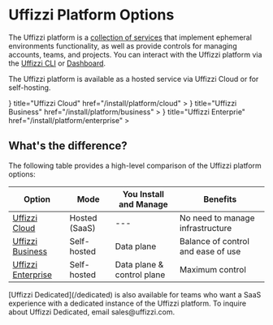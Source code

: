 
# Uffizzi Platform Options

The Uffizzi platform is a [collection of services](/architecture/overview) that implement ephemeral environments functionality, as well as provide controls for managing accounts, teams, and projects. You can interact with the Uffizzi platform via the [Uffizzi CLI](/cli) or [Dashboard](/usage/dashboard).

The Uffizzi platform is available as a hosted service via Uffizzi Cloud or for self-hosting.

<Cards num={3}>
  <Cards.Card
    arrow
    icon={<Cloud />}
    title="Uffizzi Cloud"
    href="/install/platform/cloud"
  >
  </Cards.Card>
  <Cards.Card
    arrow
    icon={<Server />}
    title="Uffizzi Business"
    href="/install/platform/business"
  >
  </Cards.Card>
  <Cards.Card
    arrow
    icon={<Server />}
    title="Uffizzi Enterprie"
    href="/install/platform/enterprise"
  >
  </Cards.Card>
</Cards>

## What's the difference?

The following table provides a high-level comparison of the Uffizzi platform options:


| Option | Mode | You Install and Manage | Benefits |
| ------ | ---- | ----------------- | -------- |
| [Uffizzi Cloud](/cloud) | Hosted (SaaS) | --- | No need to manage infrastructure |
| [Uffizzi Business](/install/platform/pro) | Self-hosted | Data plane | Balance of control and ease of use |
| [Uffizzi Enterprise](/install/platform/enterprise) | Self-hosted | Data plane & control plane | Maximum control |


<Callout type="info">
    [Uffizzi Dedicated](/dedicated) is also available for teams who want a SaaS experience with a dedicated instance of the Uffizzi platform. To inquire about Uffizzi Dedicated, email sales@uffizzi.com.
</Callout>